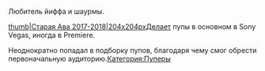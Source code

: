 
Любитель йиффа и шаурмы. 

{{Инфобокс_для_пуперов|другие_ники = Шаурма |сферы_творчества = RYTP, Furry Fandom|год_начала = 2017|имя_фамилия = Ян Артановский|дата_рождения = 2004. 16 декабря|место_проживания = Антрацит |ссылки = Канал https://www.youtube.com/channel/UCzuz6U-JY4tt_dZfS9fnMZQ?view_as=subscriber|image3 = Rovnaya.jpg}}[[Файл:Шаурма.jpg|thumb|Старая Ава 2017-2018|204x204px]]Делает пупы в основном в Sony Vegas, иногда в Premiere.

Неоднократно попадал в подборку пупов, благодаря чему смог обрести первоначальную аудиторию.[[Категория:Пуперы]]